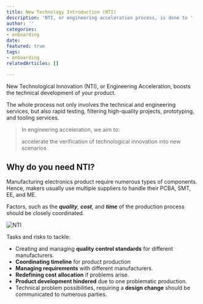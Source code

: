```yaml
---
title: New Technology Introduction (NTI)
description: 'NTI, or engineering acceleration process, is done to '
author: ''
categories:
- onboarding
date: 
featured: true
tags:
- onboarding
relatedArticles: []

---
```

New Technological Innovation (NTI), or Engineering Acceleration, boosts the technical development of your product.

The whole process not only involves the technical and engineering services, but also rapid testing, filtering high-quality projects, prototyping, and tooling services.

> In engineering acceleration, we aim to:
>
> accelerate the verification of technological innovation into new scenarios

## Why do you need NTI?

Manufacturing electronics product require numerous types of components. Hence, makers usually use multiple suppliers to handle their PCBA, SMT, EE, and ME.

Factors, such as the **_quality_**_, **cost**,_ and **_time_** of the production process should be closely coordinated.

![NTI](/images/nti-01.png "NTI")

 

Tasks and risks to tackle:

* Creating and managing **quality control standards** for different manufacturers.
* **Coordinating timeline** for product production
* **Managing requirements** with different manufacturers.
* **Redefining cost allocation** if problems arise.
* **Product development hindered** due to one problematic production.
* Technical problem possibilities, requiring a **design change** should be communicated to numerous parties.